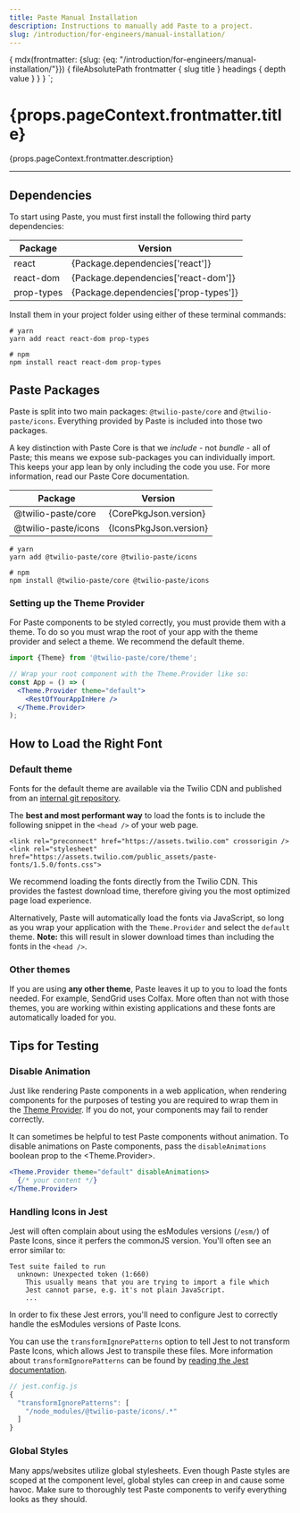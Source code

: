 ```yaml
---
title: Paste Manual Installation
description: Instructions to manually add Paste to a project.
slug: /introduction/for-engineers/manual-installation/
---
```



  {
    mdx(frontmatter: {slug: {eq: "/introduction/for-engineers/manual-installation/"}}) {
      fileAbsolutePath
      frontmatter {
        slug
        title
      }
      headings {
        depth
        value
      }
    }
  }
`;

<content>

<h1>{props.pageContext.frontmatter.title}</h1>

<Paragraph>{props.pageContext.frontmatter.description}</Paragraph>

</content>

---

<contentwrapper>

<PageAside data={props.data.mdx} />

<content>

## Dependencies

To start using Paste, you must first install the following third party dependencies:

<Box marginBottom="space60">
  <Table tableLayout="fixed">
    <THead>
      <Tr>
        <Th>Package</Th>
        <Th>Version</Th>
      </Tr>
    </THead>
    <TBody>
      <Tr>
        <Td>react</Td>
        <Td>{Package.dependencies['react']}</Td>
      </Tr>
      <Tr>
        <Td>react-dom</Td>
        <Td>{Package.dependencies['react-dom']}</Td>
      </Tr>
      <Tr>
        <Td>prop-types</Td>
        <Td>{Package.dependencies['prop-types']}</Td>
      </Tr>
    </TBody>
  </Table>
</Box>

Install them in your project folder using either of these terminal commands:

```shell
# yarn
yarn add react react-dom prop-types

# npm
npm install react react-dom prop-types
```

## Paste Packages

Paste is split into two main packages: `@twilio-paste/core` and `@twilio-paste/icons`. Everything provided by Paste
is included into those two packages.

A key distinction with Paste Core is that we _include_ - not _bundle_ - all of Paste; this means we expose sub-packages you can individually import. This keeps your app lean by only including the code you use. For more information, read our Paste Core documentation.

<Box marginBottom="space30">
  <Table tableLayout="fixed">
    <THead>
      <Tr>
        <Th>Package</Th>
        <Th>Version</Th>
      </Tr>
    </THead>
    <TBody>
      <Tr>
        <Td>@twilio-paste/core</Td>
        <Td>{CorePkgJson.version}</Td>
      </Tr>
      <Tr>
        <Td>@twilio-paste/icons</Td>
        <Td>{IconsPkgJson.version}</Td>
      </Tr>
    </TBody>
  </Table>
</Box>

```shell
# yarn
yarn add @twilio-paste/core @twilio-paste/icons

# npm
npm install @twilio-paste/core @twilio-paste/icons
```

### Setting up the Theme Provider

For Paste components to be styled correctly, you must provide them with a theme.
To do so you must wrap the root of your app with the theme provider and select a theme.
We recommend the default theme.

```jsx
import {Theme} from '@twilio-paste/core/theme';

// Wrap your root component with the Theme.Provider like so:
const App = () => (
  <Theme.Provider theme="default">
    <RestOfYourAppInHere />
  </Theme.Provider>
);
```

## How to Load the Right Font

### Default theme

Fonts for the default theme are available via the Twilio CDN and published from an [internal git repository](https://code.hq.twilio.com/DSYS/paste-fonts).

The **best and most performant way** to load the fonts is to include the following snippet in the `<head />` of your web page.

```
<link rel="preconnect" href="https://assets.twilio.com" crossorigin />
<link rel="stylesheet" href="https://assets.twilio.com/public_assets/paste-fonts/1.5.0/fonts.css">
```

<Callout variant="neutral" marginY="space70">
  <CalloutText>
    We recommend loading the fonts directly from the Twilio CDN. This provides the fastest download time, therefore
    giving you the most optimized page load experience.
  </CalloutText>
</Callout>

Alternatively, Paste will automatically load the fonts via JavaScript, so long as you wrap your application with the `Theme.Provider`
and select the `default` theme. **Note:** this will result in slower download times than including the fonts in the `<head />`.

### Other themes

If you are using **any other theme**, Paste leaves it up to you to load the fonts needed. For example, SendGrid uses Colfax. More often than not with those themes, you are working within existing applications and these fonts are automatically loaded for you.

## Tips for Testing

### Disable Animation

Just like rendering Paste components in a web application, when rendering components for the purposes of testing you
are required to wrap them in the [Theme Provider](#setting-up-the-theme-provider). If you do not, your components may fail to render correctly.

It can sometimes be helpful to test Paste components without animation. To disable animations on Paste components, pass the `disableAnimations` boolean prop to the &lt;Theme.Provider&gt;.

```jsx
<Theme.Provider theme="default" disableAnimations>
  {/* your content */}
</Theme.Provider>
```

### Handling Icons in Jest

Jest will often complain about using the esModules versions (`/esm/`) of Paste Icons, since it perfers the commonJS version. You'll often see an error similar to:

```
Test suite failed to run
  unknown: Unexpected token (1:660)
    This usually means that you are trying to import a file which
    Jest cannot parse, e.g. it's not plain JavaScript.
    ...
```

In order to fix these Jest errors, you'll need to configure Jest to correctly handle the esModules versions of Paste Icons.

You can use the `transformIgnorePatterns` option to tell Jest to not transform Paste Icons, which allows Jest to transpile these files. More
information about `transformIgnorePatterns` can be found by [reading the Jest documentation](https://jestjs.io/docs/en/configuration#transformignorepatterns-arraystring).

```js
// jest.config.js
{
  "transformIgnorePatterns": [
    "/node_modules/@twilio-paste/icons/.*"
  ]
}
```

### Global Styles

Many apps/websites utilize global stylesheets. Even though Paste styles are scoped at the component level, global styles can creep
in and cause some havoc. Make sure to thoroughly test Paste components to verify everything looks as they should.

</content>

</contentwrapper>
